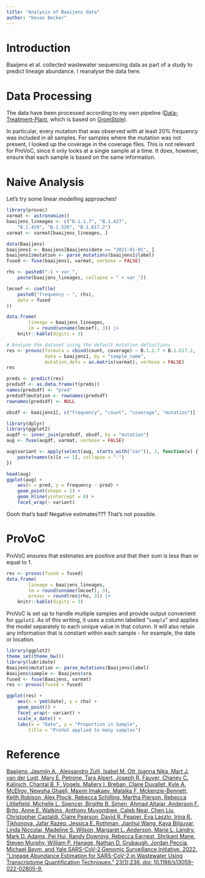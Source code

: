 ```yaml
---
title: "Analysis of Baaijens data"
author: "Devan Becker"
---
```


# Introduction

Baaijens et al. collected wastewater sequencing data as part of a study to predict lineage abundance. I reanalyse the data here.



# Data Processing

The data have been processed according to my own pipeline ([Data-Treatment-Plant](https://github.com/DASL-Lab/data-treatment-plant), which is based on [GromStole](https://github.com/PoonLab/gromstole)).

In particular, every mutation that was observed with at least 20% frequency was included in all samples. For samples where the mutation was not present, I looked up the coverage in the coverage files. This is not relevant for ProVoC, since it only looks at a single sample at a time. It does, however, ensure that each sample is based on the same information. 

# Naive Analysis

Let's try some linear modelling approaches!

```R
library(provoc)
varmat <- astronomize()
baaijens_lineages <- c("B.1.1.7", "B.1.427",
    "B.1.429", "B.1.526", "B.1.617.2")
varmat <- varmat[baaijens_lineages, ]

data(Baaijens)
baaijens1 <- Baaijens[Baaijens$date == "2021-01-01", ]
baaijens1$mutation <- parse_mutations(baaijens1$label)
fused <- fuse(baaijens1, varmat, verbose = FALSE)

rhs <- paste0("-1 + var_",
    paste(baaijens_lineages, collapse = " + var_"))

lmcoef <- coef(lm(
    paste0("frequency ~ ", rhs),
    data = fused
))

data.frame(
        lineage = baaijens_lineages,
        lm = round(unname(lmcoef), 3)) |>
    knitr::kable(digits = 3)
```

```R
# Analyze the dataset using the default mutation definitions
res <- provoc(formula = cbind(count, coverage) ~ B.1.1.7 + B.1.617.2,
              data = baaijens1, by = "sample_name",
              mutation_defs = as.matrix(varmat), verbose = FALSE)
res

preds <- predict(res)
predsdf <- as.data.frame(t(preds))
names(predsdf) <- "pred"
predsdf$mutation <- rownames(predsdf)
rownames(predsdf) <- NULL

obsdf <- baaijens1[, c("frequency", "count", "coverage", "mutation")]

library(dplyr)
library(ggplot2)
augdf <- inner_join(predsdf, obsdf, by = "mutation")
aug <- fuse(augdf, varmat, verbose = FALSE)

aug$variant <- apply(select(aug, starts_with("var")), 1, function(x) {
    paste(names(x)[x == 1], collapse = "-")
})

head(aug)
ggplot(aug) +
    aes(x = pred, y = frequency - pred) +
    geom_point(shape = 1) +
    geom_hline(yintercept = 0) +
    facet_wrap(~ variant)
```

Oooh that's bad! Negative estimates??? That's not possible. 

# ProVoC

ProVoC ensures that estimates are positive and that their sum is less than or equal to 1.

```R
res <- provoc(fused = fused)
data.frame(
        lineage = baaijens_lineages,
        lm = round(unname(lmcoef), 3),
        provoc = round(res$rho, 3)) |>
    knitr::kable(digits = 3)
```

ProVoC is set up to handle multiple samples and provide output convenient for `ggplot2`. As of this writing, it uses a column labelled "`sample`" and applies the model separately to each unique value in that column. It will also retain any information that is constant within each sample - for example, the date or location.

```R
library(ggplot2)
theme_set(theme_bw())
library(lubridate)
Baaijens$mutation <- parse_mutations(Baaijens$label)
Baaijens$sample <- Baaijens$sra
fused <- fuse(Baaijens, varmat)
res <- provoc(fused = fused)

ggplot(res) +
    aes(x = ymd(date), y = rho) +
    geom_point() +
    facet_wrap(~ variant) +
    scale_x_date() +
    labs(x = "Date", y = "Proportion in Sample",
        title = "ProVoC applied to many samples")
```


# Reference

[Baaijens, Jasmijn A., Alessandro Zulli, Isabel M. Ott, Ioanna Nika, Mart J. van der Lugt, Mary E. Petrone, Tara Alpert, Joseph R. Fauver, Chaney C. Kalinich, Chantal B. F. Vogels, Mallery I. Breban, Claire Duvallet, Kyle A. McElroy, Newsha Ghaeli, Maxim Imakaev, Malaika F. Mckenzie-Bennett, Keith Robison, Alex Plocik, Rebecca Schilling, Martha Pierson, Rebecca Littlefield, Michelle L. Spencer, Birgitte B. Simen, Ahmad Altajar, Anderson F. Brito, Anne E. Watkins, Anthony Muyombwe, Caleb Neal, Chen Liu, Christopher Castaldi, Claire Pearson, David R. Peaper, Eva Laszlo, Irina R. Tikhonova, Jafar Razeq, Jessica E. Rothman, Jianhui Wang, Kaya Bilguvar, Linda Niccolai, Madeline S. Wilson, Margaret L. Anderson, Marie L. Landry, Mark D. Adams, Pei Hui, Randy Downing, Rebecca Earnest, Shrikant Mane, Steven Murphy, William P. Hanage, Nathan D. Grubaugh, Jordan Peccia, Michael Baym, and Yale SARS-CoV-2 Genomic Surveillance Initiative. 2022. “Lineage Abundance Estimation for SARS-CoV-2 in Wastewater Using Transcriptome Quantification Techniques.” \emph{Genome Biology} 23(1):236. doi: 10.1186/s13059-022-02805-9.](https://doi.org/10.1186/s13059-022-02805-9)
